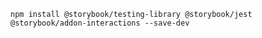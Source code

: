 ```shell
npm install @storybook/testing-library @storybook/jest @storybook/addon-interactions --save-dev
```
